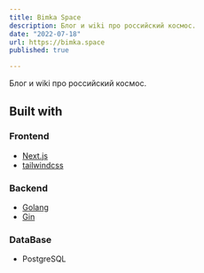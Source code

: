 ```yaml
---
title: Bimka Space
description: Блог и wiki про российский космос. 
date: "2022-07-18"
url: https://bimka.space
published: true

---
```


Блог и wiki про российский космос.

## Built with

### Frontend
- [Next.js](https://nextjs.org)
- [tailwindcss](https://tailwindcss.com)

### Backend 
- [Golang](https://go.dev)
- [Gin](https://gin-gonic.com/)

### DataBase
- PostgreSQL

